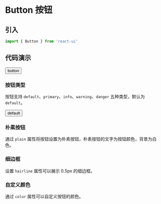 # Button 按钮

## 引入


```js
import { Button } from 'react-ui'
```

## 代码演示

<Playground>
  <Button type='primary'>button</Button>
</Playground>

### 按钮类型

按钮支持 `default`、`primary`、`info`、`warning`、`danger` 五种类型，默认为 `default`。

<button>default</button>

### 朴素按钮

通过 `plain` 属性将按钮设置为朴素按钮，朴素按钮的文字为按钮颜色，背景为白色。

### 细边框

设置 `hairline` 属性可以展示 0.5px 的细边框。

### 自定义颜色

通过 `color` 属性可以自定义按钮的颜色。
